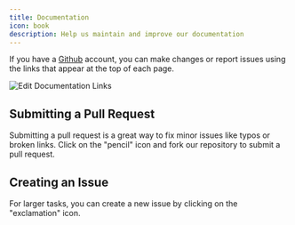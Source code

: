 ```yaml
---
title: Documentation
icon: book
description: Help us maintain and improve our documentation
---
```


If you have a [Github](https://github.com) account, you can make changes or report issues using the links that appear at the top of each page.

<Frame caption="Links to edit a page or open an issue on Github">
  <img
    src="/images/contribute/edit-documentation.png"
    alt="Edit Documentation Links"
  />
</Frame>

## Submitting a Pull Request

Submitting a pull request is a great way to fix minor issues like typos or broken links.
Click on the "pencil" icon and fork our repository to submit a pull request.

## Creating an Issue

For larger tasks, you can create a new issue by clicking on the "exclamation" icon.
